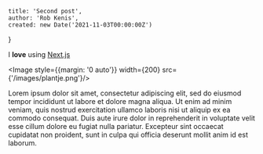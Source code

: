 
    title: 'Second post',
    author: 'Rob Kenis',
    created: new Date('2021-11-03T00:00:00Z')
}

I **love** using [Next.js](https://nextjs.org/)

<Image style={{margin: '0 auto'}} width={200} src={'/images/plantje.png'}/>

Lorem ipsum dolor sit amet, consectetur adipiscing elit, sed do eiusmod tempor incididunt ut labore et dolore magna
aliqua. Ut enim ad minim veniam, quis nostrud exercitation ullamco laboris nisi ut aliquip ex ea commodo consequat.
Duis aute irure dolor in reprehenderit in voluptate velit esse cillum dolore eu fugiat nulla pariatur. Excepteur sint
occaecat cupidatat non proident, sunt in culpa qui officia deserunt mollit anim id est laborum.

